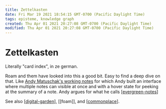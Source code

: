 ```yaml
---
title: Zettelkasten
date: Fri Mar 19 2021 18:54:15 GMT-0700 (Pacific Daylight Time)
tags: episteme, knowledge graph
created: Thu Apr 01 2021 20:27:08 GMT-0700 (Pacific Daylight Time)
modified: Thu Apr 01 2021 20:27:08 GMT-0700 (Pacific Daylight Time)
---
```


# Zettelkasten

Literally "card index", in ze german.

Roam and them have looked into this a good bit. Easy to find a deep dive on that. Like [Andy Matuschak's working notes](https://notes.andymatuschak.org/) for which Andy built an interface where multiple notes can visible at once and with a hover state for peeking at the summary of a note. Andy argues for what he calls [[evergreen-notes]]

See also [[digital-garden]], [[foam]], and [[commonplace]].

[//begin]: # "Autogenerated link references for markdown compatibility"
[evergreen-notes]: evergreen-notes "Evergreen Notes"
[digital-garden]: digital-garden "Digital Garden"
[commonplace]: commonplace "Commonplace"
[//end]: # "Autogenerated link references"
